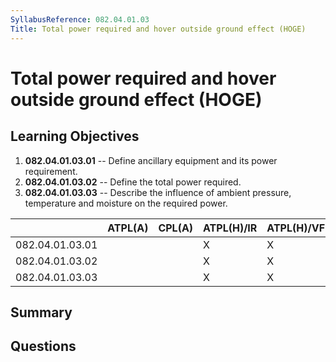 ```yaml
---
SyllabusReference: 082.04.01.03
Title: Total power required and hover outside ground effect (HOGE)
---
```


# Total power required and hover outside ground effect (HOGE)

## Learning Objectives

1. **082.04.01.03.01** -- Define ancillary equipment and its power requirement.
2. **082.04.01.03.02** -- Define the total power required.
3. **082.04.01.03.03** -- Describe the influence of ambient pressure,
   temperature and moisture on the required power.

|                 | ATPL(A) | CPL(A) | ATPL(H)/IR | ATPL(H)/VFR | CPL(H) | IR  | CBIR(A) |
| --------------- | ------- | ------ | ---------- | ----------- | ------ | --- | ------- |
| 082.04.01.03.01 |         |        | X          | X           | X      |     |         |
| 082.04.01.03.02 |         |        | X          | X           | X      |     |         |
| 082.04.01.03.03 |         |        | X          | X           | X      |     |         |

## Summary

## Questions
